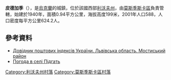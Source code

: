{{coord|49|49|36|N|23|10|21|E|scale:100000|display=title}}

'''皮德加季'''（{{lang-uk|Підгать}}），是[[烏克蘭|烏克蘭]]的城鎮，位於該國西部[[利沃夫州|利沃夫州]]，由[[莫斯季斯卡區|莫斯季斯卡區]]負責管轄，始建於1940年，面積0.94平方公里，海拔高度199米，2001年人口588，人口密度每平方公里624.2人。

==參考資料==
*[http://www.uaidx.com/13/294/index Довідник поштових індексів України. Львівська область. Мостиський район] {{Wayback|url=http://www.uaidx.com/13/294/index |date=20161018190804 }}
* [http://weather.in.ua/ua/l'vovskaja/20507 Погода в селі Підгать]{{Wayback|url=http://weather.in.ua/ua/l%27vovskaja/20507 |date=20160305081045 }}

[[Category:利沃夫州村落|Category:利沃夫州村落]]
[[Category:莫斯季斯卡區村落|Category:莫斯季斯卡區村落]]


{{Lviv-geo-stub}}